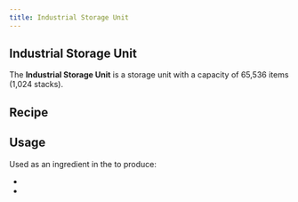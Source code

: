 ```yaml
---
title: Industrial Storage Unit
---
```


<ItemImage file="industrial_storage_unit" alt="Industrial Storage Unit" size="200" />

## Industrial Storage Unit

The **Industrial Storage Unit** is a storage unit with a capacity of 65,536 items (1,024 stacks).  

## Recipe

<CraftingTable recipe="input techreborn:steel_plate techreborn:steel_plate techreborn:steel_plate input techreborn:advanced_storage_unit techreborn:industrial_machine_frame techreborn:advanced_storage_unit input techreborn:industrial_circuit techreborn:digital_display techreborn:industrial_circuit output techreborn:industrial_storage_unit"/>

## Usage

Used as an ingredient in the <McItem slug="minecraft:crafting_table" inline={true}/> to produce:

- <McItem slug="techreborn:quantum_storage_unit" inline={true}/>
- <McItem slug="techreborn:industrial_tank_unit" inline={true}/>
